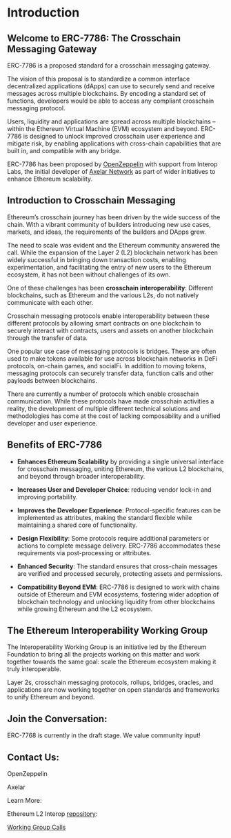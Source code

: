 # Introduction

## Welcome to ERC-7786: The Crosschain Messaging Gateway

ERC-7786 is a proposed standard for a crosschain messaging gateway. 

The vision of this proposal is to standardize a common interface decentralized applications (dApps) can use to securely send and receive messages across multiple blockchains. By encoding a standard set of functions, developers would be able to access any compliant crosschain messaging protocol. 

Users, liquidity and applications are spread across multiple blockchains – within the Ethereum Virtual Machine (EVM) ecosystem and beyond. ERC-7786 is designed to unlock improved crosschain user experience and mitigate risk, by enabling applications with cross-chain capabilities that are built in, and compatible with any bridge. 

ERC-7786 has been proposed by [OpenZeppelin](https://www.openzeppelin.com/) with support from Interop Labs, the initial developer of [Axelar Network](https://www.axelar.network/) as part of wider initiatives to enhance Ethereum scalability. 

## Introduction to Crosschain Messaging

Ethereum’s crosschain journey has been driven by the wide success of the chain. With a vibrant community of builders introducing new use cases, markets, and ideas, the requirements of the builders and DApps grew. 

The need to scale was evident and the Ethereum community answered the call. While the expansion of the Layer 2 (L2) blockchain network has been widely successful in bringing down transaction costs, enabling experimentation, and facilitating the entry of new users to the Ethereum ecosystem, it has not been without challenges of its own.

One of these challenges has been **crosschain interoperability**: Different blockchains, such as Ethereum and the various L2s, do not natively communicate with each other. 

Crosschain messaging protocols enable interoperability between these different protocols by allowing smart contracts on one blockchain to securely interact with contracts, users and assets on another blockchain through the transfer of data. 

One popular use case of messaging protocols is bridges. These are often used to make tokens available for use across blockchain networks in DeFi protocols, on-chain games, and socialFi. In addition to moving tokens, messaging protocols can securely transfer data, function calls and other payloads between blockchains. 

There are currently a number of protocols which enable crosschain communication. While these protocols have made crosschain activities a reality, the development of multiple different technical solutions and methodologies has come at the cost of lacking composability and a unified developer and user experience. 

## Benefits of ERC-7786

 - **Enhances Ethereum Scalability** by providing a single universal interface for crosschain messaging, uniting Ethereum, the various L2 blockchains, and beyond through broader interoperability. 

 - **Increases User and Developer Choice**: reducing vendor lock-in and improving portability. 

 - **Improves the Developer Experience**: Protocol-specific features can be implemented as attributes, making the standard flexible while maintaining a shared core of functionality.

 - **Design Flexibility**: Some protocols require additional parameters or actions to complete message delivery. ERC-7786 accommodates these requirements via post-processing or attributes. 

 - **Enhanced Security**: The standard ensures that cross-chain messages are verified and processed securely, protecting assets and permissions.

 - **Compatibility Beyond EVM**: ERC-7786 is designed to work with chains outside of Ethereum and EVM ecosystems, fostering wider adoption of blockchain technology and unlocking liquidity from other blockchains while growing Ethereum and the L2 ecosystem. 


## The Ethereum Interoperability Working Group

The Interoperability Working Group is an initiative led by the Ethereum Foundation to bring all the projects working on this matter and work together towards the same goal: scale the Ethereum ecosystem making it truly interoperable.

Layer 2s, crosschain messaging protocols, rollups, bridges, oracles, and applications are now working together on open standards and frameworks to unify Ethereum and beyond. 

## Join the Conversation:  

ERC-7768 is currently in the draft stage. We value community input!

## Contact Us:  

OpenZeppelin 

Axelar 

Learn More: 

Ethereum L2 Interop [repository](https://github.com/ethereum/L2-interop): 

[Working Group Calls](https://github.com/ethereum/pm/issues/1367)
